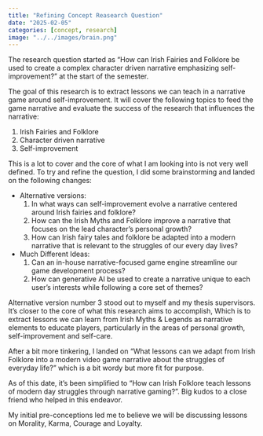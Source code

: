 ```yaml
---
title: "Refining Concept Reasearch Question"
date: "2025-02-05"
categories: [concept, research]
image: "../../images/brain.png"
---
```


The research question started as "How can Irish Fairies and Folklore be used to create a complex character driven narrative emphasizing self-improvement?" at the start of the semester.

The goal of this research is to extract lessons we can teach in a narrative game around self-improvement. It will cover the following topics to feed the game narrative and evaluate the success of the research that influences the narrative:

1. Irish Fairies and Folklore
2. Character driven narrative
3. Self-improvement

This is a lot to cover and the core of what I am looking into is not very well defined. To try and refine the question, I did some brainstorming and landed on the following changes:

-   Alternative versions:
    1.  In what ways can self-improvement evolve a narrative centered around Irish fairies and folklore?
    2.  How can the Irish Myths and Folklore improve a narrative that focuses on the lead character’s personal growth?
    3.  How can Irish fairy tales and folklore be adapted into a modern narrative that is relevant to the struggles of our every day lives?
-   Much Different Ideas:
    1.  Can an in-house narrative-focused game engine streamline our game development process?
    2.  How can generative AI be used to create a narrative unique to each user's interests while following a core set of themes?
    
Alternative version number 3 stood out to myself and my thesis supervisors. It's closer to the core of what this research aims to accomplish, Which is to extract lessons we can learn from Irish Myths & Legends as narrative elements to educate players, particularly in the areas of personal growth, self-improvement and self-care.

After a bit more tinkering, I landed on "What lessons can we adapt from Irish Folklore into a modern video game narrative about the struggles of everyday life?" which is a bit wordy but more fit for purpose.

As of this date, it's been simplified to "How can Irish Folklore teach lessons of modern day struggles through narrative gaming?". Big kudos to a close friend who helped in this endeavor.

My initial pre-conceptions led me to believe we will be discussing lessons on Morality, Karma, Courage and Loyalty.
